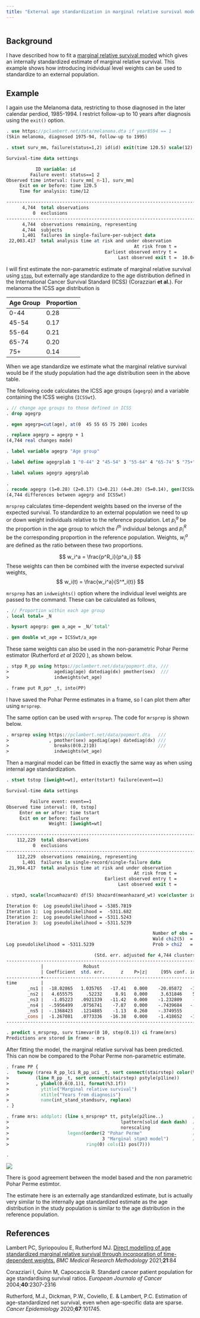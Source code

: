 ```yaml
---
title: "External age standardization in marginal relative survival models"
---
```



```stata
```

## Background

I have described how to fit a [marginal relative survival moded](mrsprep_marginal_relative_survival.qmd) which gives an 
internally standardized estimate of marginal relative survival.
This example shows how introducing inidvidual level weights can be used to standardize to an external population.


## Example

I again use the Melanoma data, restricting to those diagnosed in the later calendar perdiod, 1985-1994. 
I restrict follow-up to 10 years after diagnosis using the `exit()` option. 

```stata
. use https://pclambert.net/data/melanoma.dta if year8594 == 1 
(Skin melanoma, diagnosed 1975-94, follow-up to 1995)

. stset surv_mm, failure(status=1,2) id(id) exit(time 120.5) scale(12)

Survival-time data settings

           ID variable: id
         Failure event: status==1 2
Observed time interval: (surv_mm[_n-1], surv_mm]
     Exit on or before: time 120.5
     Time for analysis: time/12

--------------------------------------------------------------------------
      4,744  total observations
          0  exclusions
--------------------------------------------------------------------------
      4,744  observations remaining, representing
      4,744  subjects
      1,401  failures in single-failure-per-subject data
 22,003.417  total analysis time at risk and under observation
                                                At risk from t =         0
                                     Earliest observed entry t =         0
                                          Last observed exit t =  10.04167

```

I will first estimate the non-parametric estimate of marginal relative survival using [`stpp`](/software/stpp.qmd), but externally age standardize to the 
age distribution defined in the International Cancer Survival Standard (ICSS) (Corazziari **et al.**). For melanoma the ICSS age distribution is

|Age Group | Proportion | 
|:-------- | :--------- |
| 0-44     | 0.28       |
| 45-54    | 0.17       |
| 55-64    | 0.21       |
| 65-74    | 0.20       |
| 75+      | 0.14       |


When we age standardize we estimate what the marginal relative survival would be if the study population had the
age distribution seen in the above table.

The following code calculates the ICSS age groups (`agegrp`) and a variable containing the ICSS weighs (`ICSSwt`).

```stata
. // change age groups to those defined in ICSS
. drop agegrp

. egen agegrp=cut(age), at(0  45 55 65 75 200) icodes

. replace agegrp = agegrp + 1
(4,744 real changes made)

. label variable agegrp "Age group"

. label define agegrplab 1 "0-44" 2 "45-54" 3 "55-64" 4 "65-74" 5 "75+", replace

. label values agegrp agegrplab

. 
. recode agegrp (1=0.28) (2=0.17) (3=0.21) (4=0.20) (5=0.14), gen(ICSSwt)
(4,744 differences between agegrp and ICSSwt)

```

`mrsprep` calculates time-dependent weights based on the inverse of the expected survival.
To standardize to an external population we need to up or down weight individuals 
relative to the reference population.
Let $p^a_i$ be the proportion in the age group to which the $i^{th}$ individual belongs 
and $p^R_i$ be the corresponding proportion in the reference population. 
Weights, $w_i^a$ are defined as the ratio between these two proportions.

$$
w_i^a = \frac{p^R_i}{p^a_i}
$$
These weights can then be combined with the inverse expected survival weights,
$$
w_i(t) = \frac{w_i^a}{S^*_i(t)}
$$

`mrsprep` has an `indweights()` option where the individual level weights are passed to the command.
These can be calculated as follows,

```stata
. // Proportion within each age group
. local total= _N

. bysort agegrp: gen a_age = _N/`total'

. gen double wt_age = ICSSwt/a_age

```

These same weights can also be used in the non-parametric Pohar Perme estimator (Rutherford *et al* 2020 ), as shown below.

```stata
. stpp R_pp using https://pclambert.net/data/popmort.dta, /// 
>                 agediag(age) datediag(dx) pmother(sex)  ///
>                 indweights(wt_age)

. frame put R_pp* _t, into(PP)

```

I have saved the Pohar Perme estimates in a frame, so I can plot them after using `mrsprep`.


The same option can be used with `mrsprep`. The code for `mrsprep` is shown below.
```stata
. mrsprep using https://pclambert.net/data/popmort.dta   ///
>               , pmother(sex) agediag(age) datediag(dx) ///
>                 breaks(0(0.2)10)                       ///
>                 indweights(wt_age)                     

```

Then a marginal model can be fitted in exactly the same way as when using internal age standardization.

```stata
. stset tstop [iweight=wt], enter(tstart) failure(event==1)                                          

Survival-time data settings

         Failure event: event==1
Observed time interval: (0, tstop]
     Enter on or after: time tstart
     Exit on or before: failure
                Weight: [iweight=wt]

--------------------------------------------------------------------------
    112,229  total observations
          0  exclusions
--------------------------------------------------------------------------
    112,229  observations remaining, representing
      1,401  failures in single-record/single-failure data
 21,994.417  total analysis time at risk and under observation
                                                At risk from t =         0
                                     Earliest observed entry t =         0
                                          Last observed exit t =        10

. stpm3, scale(lncumhazard) df(5) bhazard(meanhazard_wt) vce(cluster id)

Iteration 0:  Log pseudolikelihood = -5385.7819  
Iteration 1:  Log pseudolikelihood =  -5311.682  
Iteration 2:  Log pseudolikelihood = -5311.5243  
Iteration 3:  Log pseudolikelihood = -5311.5239  

                                                       Number of obs = 112,229
                                                       Wald chi2(5)  =  631.15
Log pseudolikelihood = -5311.5239                      Prob > chi2   =  0.0000

                                 (Std. err. adjusted for 4,744 clusters in id)
------------------------------------------------------------------------------
             |               Robust
             | Coefficient  std. err.      z    P>|z|     [95% conf. interval]
-------------+----------------------------------------------------------------
time         |
        _ns1 |  -18.02865   1.035765   -17.41   0.000    -20.05872   -15.99859
        _ns2 |   4.655575     .52232     8.91   0.000     3.631846    5.679303
        _ns3 |   -1.05223   .0921339   -11.42   0.000    -1.232809    -.871651
        _ns4 |  -.5956499   .0756741    -7.87   0.000    -.7439684   -.4473313
        _ns5 |  -.1368423   .1214885    -1.13   0.260    -.3749555    .1012709
       _cons |  -1.267081   .0773336   -16.38   0.000    -1.418652   -1.115509
------------------------------------------------------------------------------

. predict s_mrsprep, surv timevar(0 10, step(0.1)) ci frame(mrs)
Predictions are stored in frame - mrs

```

After fitting the model, the marginal relative survival has been predicted. 
This can now be compared to the Pohar Perme non-parametric estimate.


```stata
. frame PP {
.   twoway (rarea R_pp_lci R_pp_uci _t, sort connect(stairstep) color(%30))   ///
>          (line R_pp _t, sort connect(stairstep) pstyle(p1line))             ///
>          , ylabel(0.6(0.1)1, format(%3.1f))                                 ///
>            ytitle("Marginal relative survival")                             ///
>            xtitle("Years from diagnosis")                                   ///
>            name(int_stand_standsurv, replace)      
. }           

. frame mrs: addplot: (line s_mrsprep* tt, pstyle(p2line..)           ///
>                                          lpattern(solid dash dash)  ///
>                                          norescaling                ///
>                      legend(order(2 "Pohar Perme"                   ///
>                                   3 "Marginal stpm3 model")         ///
>                             ring(0) cols(1) pos(7)))

.            
```

![](/statasvg/int_stand_standsurv.svg)

There is good agreement between the model based and the non parametric Pohar Perme estimtor. 

The estimate here is an externally age standardized estimate, but is actually very similar to
the internally age standardized estimate as the age distribution in the study population is
similar to the age distribution in the reference population.

## References

Lambert PC, Syriopoulou E,  Rutherford MJ. [Direct modelling of age standardized marginal relative survival through incorporation of time-dependent weights.](https://doi.org/10.1186/s12874-021-01266-1)
*BMC Medical Research Methodology* 2021;**21**:84 

Corazziari I, Quinn M, Capocaccia R. Standard cancer patient population for age standardising survival ratios. 
*European Journalo of Cancer* 2004;**40**:2307-2316 

Rutherford, M.J., Dickman, P.W., Coviello, E. & Lambert, P.C. Estimation of age-standardized net survival, even when age-specific data are sparse. 
*Cancer Epidemiology* 2020;**67**:101745.

